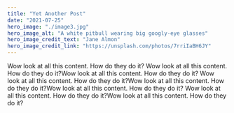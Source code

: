 ```yaml
---
title: "Yet Another Post"
date: "2021-07-25"
hero_image: "./image3.jpg"
hero_image_alt: "A white pitbull wearing big googly-eye glasses"
hero_image_credit_text: "Jane Almon"
hero_image_credit_link: "https://unsplash.com/photos/7rriIaBH6JY"
---
```



Wow look at all this content. How do they do it? Wow look at all this content. How do they do it?Wow look at all this content. How do they do it?
Wow look at all this content. How do they do it?Wow look at all this content. How do they do it?Wow look at all this content. How do they do it?
Wow look at all this content. How do they do it?Wow look at all this content. How do they do it?